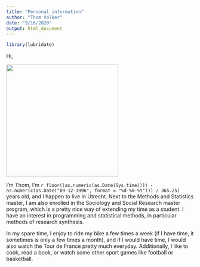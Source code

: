 ```yaml
---
title: "Personal information"
author: "Thom Volker"
date: "9/16/2020"
output: html_document
---
```


``` r
library(lubridate)
```
Hi,

![](thom.jpeg){width=300px}

I'm Thom, I'm `r floor((as.numeric(as.Date(Sys.time())) - as.numeric(as.Date("09-12-1996", format = "%d-%m-%Y"))) / 365.25)` years old, and I happen to live in Utrecht. Next to the Methods and Statistics master, I am also enrolled in the Sociology and Social Research master program, which is a pretty nice way of extending my time as a student. I have an interest in programming and statistical methods, in particular methods of research synthesis.

In my spare time, I enjoy to ride my bike a few times a week (if I have time, it sometimes is only a few times a month), and if I would have time, I would also watch the Tour de France pretty much everyday. Additionally, I like to cook, read a book, or watch some other sport games like football or basketball.


